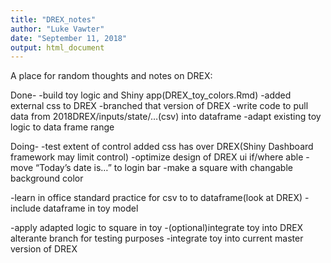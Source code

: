 ```yaml
---
title: "DREX_notes"
author: "Luke Vawter"
date: "September 11, 2018"
output: html_document
---
```


A place for random thoughts and notes on DREX:

Done-
-build toy logic and Shiny app(DREX_toy_colors.Rmd)
-added external css to DREX
-branched that version of DREX
-write code to pull data from 2018DREX/inputs/state/...(csv) into dataframe
-adapt existing toy logic to data frame range



Doing-
-test extent of control added css has over DREX(Shiny Dashboard framework may limit control)
-optimize design of DREX ui if/where able
-move "Today's date is..." to login bar
-make a square with changable background color

-learn in office standard practice for csv to to dataframe(look at DREX)
-include dataframe in toy model

-apply adapted logic to square in toy
-(optional)integrate toy into DREX alterante branch for testing purposes
-integrate toy into current master version of DREX 

